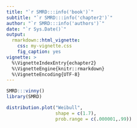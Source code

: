 ```yaml
---
title: "`r SMRD:::info('book')`"
subtitle: "`r SMRD:::info('chapter2')`"
author: "`r SMRD:::info('authors')`"
date: "`r Sys.Date()`"
output: 
  rmarkdown::html_vignette:
    css: my-vignette.css
    fig_caption: yes
vignette: >
  %\VignetteIndexEntry{echapter2}
  %\VignetteEngine{knitr::rmarkdown}
  %\VignetteEncoding{UTF-8}
---
```


```r
SMRD:::vinny()
library(SMRD)
```

```r
distribution.plot("Weibull",
                  shape = c(1.7),
                  prob.range = c(.000001,.99))
```
